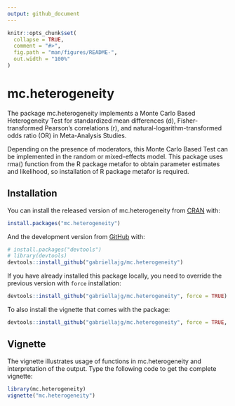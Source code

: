 ```yaml
---
output: github_document
---
```


<!-- README.md is generated from README.Rmd. Please edit that file -->

```r
knitr::opts_chunk$set(
  collapse = TRUE,
  comment = "#>",
  fig.path = "man/figures/README-",
  out.width = "100%"
)
```
# mc.heterogeneity

<!-- badges: start -->
<!-- badges: end -->

The package mc.heterogeneity implements a Monte Carlo Based Heterogeneity Test for standardized mean differences (d), Fisher-transformed Pearson's correlations (r), and natural-logarithm-transformed odds ratio (OR) in Meta-Analysis Studies. 

Depending on the presence of moderators, this Monte Carlo Based Test can be implemented in the random or mixed-effects model. This package uses rma() function from the R package metafor to obtain parameter estimates and likelihood, so installation of R package metafor is required.

## Installation

You can install the released version of mc.heterogeneity from [CRAN](https://CRAN.R-project.org) with:

``` r
install.packages("mc.heterogeneity")
```

And the development version from [GitHub](https://github.com/gabriellajg/mc.heterogeneity) with:

``` r
# install.packages("devtools")
# library(devtools)
devtools::install_github("gabriellajg/mc.heterogeneity")
```

If you have already installed this package locally, you need to override the previous version with `force` installation:

``` r
devtools::install_github("gabriellajg/mc.heterogeneity", force = TRUE)
```

To also install the vignette that comes with the package:

``` r
devtools::install_github("gabriellajg/mc.heterogeneity", force = TRUE, build_vignettes = TRUE)
```


## Vignette

The vignette illustrates usage of functions in mc.heterogeneity and interpretation of the output. Type the following code to get the complete vignette:

```r
library(mc.heterogeneity)
vignette("mc.heterogeneity")
```

